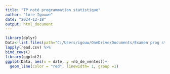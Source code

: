 ```yaml
---
title: "TP noté programmation statistique"
author: "lore Igouwe"
date: "2024-12-18"
output: html_document
---
```


```r
library(dplyr)
Data<-list.files(path="C:/Users/igouw/OneDrive/Documents/Examen prog stat/exam_data",pattern=".csv",full.names=TRUE) %>% 
lapply(read.csv) %>% 
bind_rows()
library(ggplot2)
ggplot(Data, aes(x = date, y =nb_de_ventes))+
  geom_line(color = "red", linewidth= 1, group =1)



```
